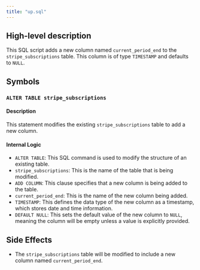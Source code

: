 ```yaml
---
title: "up.sql"
---
```


## High-level description
This SQL script adds a new column named `current_period_end` to the `stripe_subscriptions` table. This column is of type `TIMESTAMP` and defaults to `NULL`.

## Symbols

### `ALTER TABLE stripe_subscriptions`
#### Description
This statement modifies the existing `stripe_subscriptions` table to add a new column.

#### Internal Logic
- `ALTER TABLE`: This SQL command is used to modify the structure of an existing table.
- `stripe_subscriptions`: This is the name of the table that is being modified.
- `ADD COLUMN`: This clause specifies that a new column is being added to the table.
- `current_period_end`: This is the name of the new column being added.
- `TIMESTAMP`: This defines the data type of the new column as a timestamp, which stores date and time information.
- `DEFAULT NULL`: This sets the default value of the new column to `NULL`, meaning the column will be empty unless a value is explicitly provided.

## Side Effects
- The `stripe_subscriptions` table will be modified to include a new column named `current_period_end`. 
